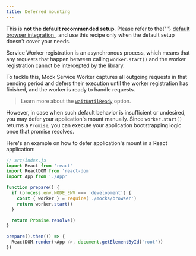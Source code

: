 ```yaml
---
title: Deferred mounting
---
```


<Hint mode="warning">
  This is <strong>not the default recommended setup</strong>. Please refer to
  the{' '}
  <a href="/docs/getting-started/integrate/browser">
    default browser integration
  </a>
  , and use this recipe only when the default setup doesn't cover your needs.
</Hint>

Service Worker registration is an asynchronous process, which means that any requests that happen between calling `worker.start()` and the worker registration cannot be intercepted by the library.

To tackle this, Mock Service Worker captures all outgoing requests in that pending period and defers their execution until the worker registration has finished, and the worker is ready to handle requests.

> Learn more about the [`waitUntilReady`](/docs/api/setup-worker/start#waituntilready) option.

However, in case when such default behavior is insufficient or undesired, you may defer your application's mount manually. Since `worker.start()` returns a `Promise`, you can execute your application bootstrapping logic once that promise resolves.

Here's an example on how to defer application's mount in a React application:

```js highlights=7-10,15-17
// src/index.js
import React from 'react'
import ReactDOM from 'react-dom'
import App from './App'

function prepare() {
  if (process.env.NODE_ENV === 'development') {
    const { worker } = require('./mocks/browser')
    return worker.start()
  }

  return Promise.resolve()
}

prepare().then(() => {
  ReactDOM.render(<App />, document.getElementById('root'))
})
```

